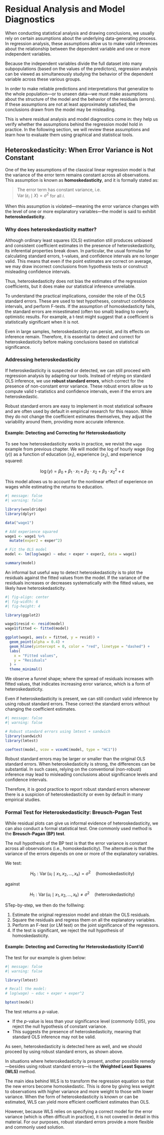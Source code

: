 # Residual Analysis and Model Diagnostics {#sec-diagnostics}

When conducting statistical analysis and drawing conclusions, we usually rely on certain assumptions about the underlying data-generating process. In regression analysis, these assumptions allow us to make valid inferences about the relationship between the dependent variable and one or more independent variables.

Because the independent variables divide the full dataset into many subpopulations (based on the values of the predictors), regression analysis can be viewed as simultaneously studying the behavior of the dependent variable across these various groups.

In order to make reliable predictions and interpretations that generalize to the whole population—or to unseen data—we must make assumptions about the structure of the model and the behavior of the residuals (errors). If these assumptions are not at least approximately satisfied, the conclusions drawn from the model may be misleading.

This is where residual analysis and model diagnostics come in: they help us verify whether the assumptions behind the regression model hold in practice. In the following section, we will review these assumptions and learn how to evaluate them using graphical and statistical tools.

## Heteroskedasticity: When Error Variance is Not Constant

One of the key assumptions of the classical linear regression model is that the variance of the error term remains constant across all observations. This assumption is known as **homoskedasticity**, and it is formally stated as:

> The error term has constant variance, i.e.  
> $\operatorname{Var}(\varepsilon_i \mid X) = \sigma^2$ for all $i$.

When this assumption is violated—meaning the error variance changes with the level of one or more explanatory variables—the model is said to exhibit **heteroskedasticity**.

### Why does heteroskedasticity matter?

Although ordinary least squares (OLS) estimation still produces unbiased and consistent coefficient estimates in the presence of heteroskedasticity, its inferential properties break down. In particular, the usual formulas for calculating standard errors, t-values, and confidence intervals are no longer valid. This means that even if the point estimates are correct on average, we may draw incorrect conclusions from hypothesis tests or construct misleading confidence intervals.

Thus, heteroskedasticity does not bias the estimates of the regression coefficients, but it does make our statistical inference unreliable.

To understand the practical implications, consider the role of the OLS standard errors. These are used to test hypotheses, construct confidence intervals, and perform F-tests. If the assumption of homoskedasticity fails, the standard errors are misestimated (often too small) leading to overly optimistic results. For example, a t-test might suggest that a coefficient is statistically significant when it is not.

Even in large samples, heteroskedasticity can persist, and its effects on inference remain. Therefore, it is essential to detect and correct for heteroskedasticity before making conclusions based on statistical significance.

### Addressing heteroskedasticity

If heteroskedasticity is suspected or detected, we can still proceed with regression analysis by adapting our tools. Instead of relying on standard OLS inference, we use **robust standard errors**, which correct for the presence of non-constant error variance. These robust errors allow us to compute valid t-statistics and confidence intervals, even if the errors are heteroskedastic.

Robust standard errors are easy to implement in most statistical software and are often used by default in empirical research for this reason. While they do not change the coefficient estimates themselves, they adjust the variability around them, providing more accurate inference.


#### Example: Detecting and Correcting for Heteroskedasticity {.unnumbered}

To see how heteroskedasticity works in practice, we revisit the `wage` example from previous chapter. We will model the log of hourly wage ($\log(y)$) as a function of education ($x_1$), experience ($x_2$), and experience squared:

$$
\log(y) = \beta_0 + \beta_1 \cdot x_1 + \beta_2 \cdot x_2 + \beta_3 \cdot x_2^2 + \varepsilon
$$

This model allows us to account for the nonlinear effect of experience on wages while estimating the returns to education.

```r
#| message: false
#| warning: false

library(wooldridge)
library(dplyr)

data("wage1")

# Add experience squared
wage1 <- wage1 %>%
  mutate(exper2 = exper^2)

# Fit the OLS model
model <- lm(log(wage) ~ educ + exper + exper2, data = wage1)

summary(model)
```

An informal but useful way to detect heteroskedasticity is to plot the residuals against the fitted values from the model. If the variance of the residuals increases or decreases systematically with the fitted values, we likely have heteroskedasticity.

```r
#| fig-align: center
#| fig-width: 6
#| fig-height: 4

library(ggplot2)

wage1$resid <- resid(model)
wage1$fitted <- fitted(model)

ggplot(wage1, aes(x = fitted, y = resid)) +
  geom_point(alpha = 0.4) +
  geom_hline(yintercept = 0, color = "red", linetype = "dashed") +
  labs(
    x = "Fitted values",
    y = "Residuals"
  ) +
  theme_minimal()
```  

We observe a funnel shape; where the spread of residuals increases with fitted values, that indicates increasing error variance, which is a form of heteroskedasticity.


Even if heteroskedasticity is present, we can still conduct valid inference by using robust standard errors. These correct the standard errors without changing the coefficient estimates.

```r
#| message: false
#| warning: false

# Robust standard errors using lmtest + sandwich
library(sandwich)
library(lmtest)

coeftest(model, vcov = vcovHC(model, type = "HC1"))
```

Robust standard errors may be larger or smaller than the original OLS standard errors. When heteroskedasticity is strong, the differences can be substantial. In such cases, relying on the conventional (non-robust) inference may lead to misleading conclusions about significance levels and confidence intervals.

Therefore, it is good practice to report robust standard errors whenever there is a suspicion of heteroskedasticity or even by default in many empirical studies.


### Formal Test for Heteroskedasticity: Breusch-Pagan Test

While residual plots can give us informal evidence of heteroskedasticity, we can also conduct a formal statistical test. One commonly used method is the **Breusch-Pagan (BP) test**.

The null hypothesis of the BP test is that the error variance is constant across all observations (i.e., homoskedasticity). The alternative is that the variance of the errors depends on one or more of the explanatory variables.

We test:

$$
H_0: \operatorname{Var}(u_i \mid x_1, x_2, \dots, x_k) = \sigma^2 \quad \text{(homoskedasticity)}
$$

against

$$
H_1: \operatorname{Var}(u_i \mid x_1, x_2, \dots, x_k) \neq \sigma^2 \quad \text{(heteroskedasticity)}
$$

STep-by-step, we then do the folllwing:

1. Estimate the original regression model and obtain the OLS residuals.
2. Square the residuals and regress them on all the explanatory variables.
3. Perform an F-test (or LM test) on the joint significance of the regressors.
4. If the test is significant, we reject the null hypothesis of homoskedasticity.

#### Example: Detecting and Correcting for Heteroskedasticity (Cont'd) {.unnumbered}
The test for our example is given below:

```r
#| message: false
#| warning: false

library(lmtest)

# Recall the model:
# log(wage) ~ educ + exper + exper^2

bptest(model)
```


The test returns a $p$-value.

- If the $p$-value is less than your significance level (commonly 0.05), you reject the null hypothesis of constant variance.
-	This suggests the presence of heteroskedasticity, meaning that standard OLS inference may not be valid.

As seen, heteroskedasticity is detected here as well, and we should proceed by using robust standard errors, as shown above.

::: {.callout-note title="Weighted Least Squares (WLS)"}
In situations where heteroskedasticity is present, another possible remedy—besides using robust standard errors—is the **Weighted Least Squares (WLS)** method.

The main idea behind WLS is to transform the regression equation so that the new errors become homoskedastic. This is done by giving less weight to observations with higher variance and more weight to those with lower variance. When the form of heteroskedasticity is known or can be estimated, WLS can yield more efficient coefficient estimates than OLS.

However, because WLS relies on specifying a correct model for the error variance (which is often difficult in practice), it is not covered in detail in this material. For our purposes, robust standard errors provide a more flexible and commonly used solution.
:::